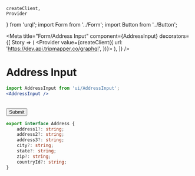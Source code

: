 	createClient,
	Provider
} from 'urql'; import Form from '../Form'; import Button from '../Button';

<Meta
	title="Form/Address Input"
	component={AddressInput}
	decorators={[
		Story => (
			<Provider value={createClient({ url: 'https://dev.api.tripmapper.co/graphql', })}>
				<Story />
			</Provider>
		),
	]}
/>

# Address Input

```jsx
import AddressInput from 'ui/AddressInput';
<AddressInput />
```

<Canvas>
	<Story name="Address Input">
		<Form onSubmit={console.log}>
			<AddressInput
				required
				name="address"
				defaultValue={{
					"address1": "test1",
					"address2": "test2",
					"address3": "test3",
					"city": "testtown",
					"state": "teststate",
					"zip": "testcode",
					"countryId": "53aefed4-d98b-11eb-a5a9-531475df3c59"
				}}
			/>
			<br/>
			<Button wide>Submit</Button>
		</Form>
	</Story>
</Canvas>

<ArgsTable of={AddressInput} />

```ts
export interface Address {
	address1?: string;
	address2?: string;
	address3?: string;
	city?: string;
	state?: string;
	zip?: string;
	countryId?: string;
}
```

